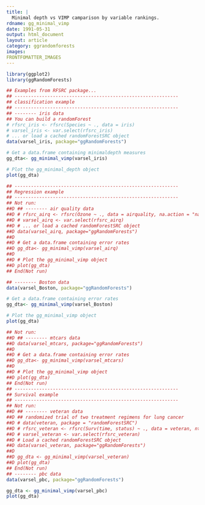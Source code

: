 ```yaml
---
title: |
  Minimal depth vs VIMP camparison by variable rankings.
rdname: gg_minimal_vimp
date: 1991-05-31
output: html_document
layout: article
category: ggrandomforests
images:
FRONTFOMATTER_IMAGES
---
```


```r
library(ggplot2)
library(ggRandomForests)
```

```r
## Examples from RFSRC package...
## ------------------------------------------------------------
## classification example
## ------------------------------------------------------------
## -------- iris data
## You can build a randomForest
# rfsrc_iris <- rfsrc(Species ~ ., data = iris)
# varsel_iris <- var.select(rfsrc_iris)
# ... or load a cached randomForestSRC object
data(varsel_iris, package="ggRandomForests")

# Get a data.frame containing minimaldepth measures
gg_dta<- gg_minimal_vimp(varsel_iris)

# Plot the gg_minimal_depth object
plot(gg_dta)

## ------------------------------------------------------------
## Regression example
## ------------------------------------------------------------
## Not run: 
##D ## -------- air quality data
##D # rfsrc_airq <- rfsrc(Ozone ~ ., data = airquality, na.action = "na.impute")
##D # varsel_airq <- var.select(rfsrc_airq)
##D # ... or load a cached randomForestSRC object
##D data(varsel_airq, package="ggRandomForests")
##D 
##D # Get a data.frame containing error rates
##D gg_dta<- gg_minimal_vimp(varsel_airq)
##D 
##D # Plot the gg_minimal_vimp object
##D plot(gg_dta)
## End(Not run)

## -------- Boston data
data(varsel_Boston, package="ggRandomForests")

# Get a data.frame containing error rates
gg_dta<- gg_minimal_vimp(varsel_Boston)

# Plot the gg_minimal_vimp object
plot(gg_dta)

## Not run: 
##D ## -------- mtcars data
##D data(varsel_mtcars, package="ggRandomForests")
##D 
##D # Get a data.frame containing error rates
##D gg_dta<- gg_minimal_vimp(varsel_mtcars)
##D 
##D # Plot the gg_minimal_vimp object
##D plot(gg_dta)
## End(Not run)
## ------------------------------------------------------------
## Survival example
## ------------------------------------------------------------
## Not run: 
##D ## -------- veteran data
##D ## randomized trial of two treatment regimens for lung cancer
##D # data(veteran, package = "randomForestSRC")
##D # rfsrc_veteran <- rfsrc(Surv(time, status) ~ ., data = veteran, ntree = 100)
##D # varsel_veteran <- var.select(rfsrc_veteran)
##D # Load a cached randomForestSRC object
##D data(varsel_veteran, package="ggRandomForests")
##D 
##D gg_dta <- gg_minimal_vimp(varsel_veteran)
##D plot(gg_dta)
## End(Not run)
## -------- pbc data
data(varsel_pbc, package="ggRandomForests")

gg_dta <- gg_minimal_vimp(varsel_pbc)
plot(gg_dta)



```